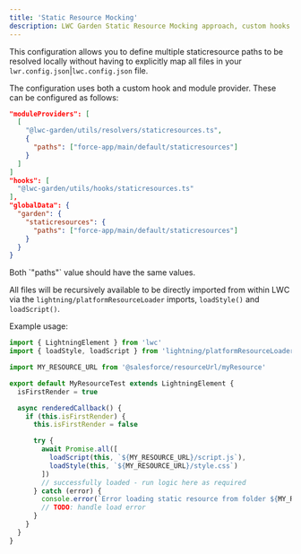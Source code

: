 ```yaml
---
title: 'Static Resource Mocking'
description: LWC Garden Static Resource Mocking approach, custom hooks and resolvers
---
```



This configuration allows you to define multiple staticresource paths to be resolved locally without having to explicitly map all files in your `lwr.config.json`|`lwc.config.json` file.

The configuration uses both a custom hook and module provider. These can be configured as follows:

```json
"moduleProviders": [
  [
    "@lwc-garden/utils/resolvers/staticresources.ts",
    {
      "paths": ["force-app/main/default/staticresources"]
    }
  ]
]
"hooks": [
  "@lwc-garden/utils/hooks/staticresources.ts"
],
"globalData": {
  "garden": {
    "staticresources": {
      "paths": ["force-app/main/default/staticresources"]
    }
  }
}
```

<Aside>
Both `"paths"` value should have the same values.
</Aside>

All files will be recursively available to be directly imported from within LWC via the `lightning/platformResourceLoader` imports, `loadStyle()` and `loadScript()`.

Example usage:

```js
import { LightningElement } from 'lwc'
import { loadStyle, loadScript } from 'lightning/platformResourceLoader'

import MY_RESOURCE_URL from '@salesforce/resourceUrl/myResource'

export default MyResourceTest extends LightningElement {
  isFirstRender = true

  async renderedCallback() {
    if (this.isFirstRender) {
      this.isFirstRender = false

      try {
        await Promise.all([
          loadScript(this, `${MY_RESOURCE_URL}/script.js`),
          loadStyle(this, `${MY_RESOURCE_URL}/style.css`)
        ])
        // successfully loaded - run logic here as required
      } catch (error) {
        console.error(`Error loading static resource from folder ${MY_RESOURCE_URL} `, error)
        // TODO: handle load error
      }
    }
  }
}
```